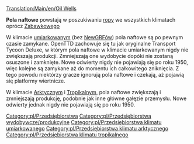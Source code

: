 [[Translation:Main/en/Oil Wells]]
{{pl/Przedsiębiorstwa|image=Oilwells.png
|name=Pole naftowe
|climates=[[Main/en/Klimat/Pl#Umiarkowany|Umiarkowany]], [[Main/en/Klimat/Pl#Arktyczny|Arktyczny]], [[Main/en/Klimat/Pl#Tropikalny|Tropikalny]].
|accepts=Nic
|produces=[[Main/pl/Ropa|Ropa]]
}}

'''Pola naftowe''' powstają w poszukiwaniu [[Main/pl/Ropa|ropy]] we wszystkich klimatach oprócz [[Main/pl/Zabawkowy|Zabawkowego]]

W klimacie [[Main/en/Klimat/Pl#Umiarkowany|umiarkowany]]m (bez [[Main/pl/NewGRF|NewGRFów]]) pola naftowe są po pewnym czasie zamykane. OpenTTD zachowuje się tu jak oryginalne Transport Tycoon Deluxe, w którym pola naftowe w klimacie umiarkowanym nigdy nie zwiększają produkcji. Zmniejszają one wydobycie dopóki nie zostaną osuszone i zamknięte. Nowe odwierty nigdy nie pojawiają się po roku 1950, więc kolejne są zamykane aż do momentu ich całkowitego zniknięcia. Z tego powodu niektórzy gracze ignorują pola naftowe i czekają, aż pojawią się platformy wiertnicze.

W klimacie [[Main/en/Klimat/Pl#Arktyczny|Arktyczny]]m i [[Main/en/Klimat/Pl#Tropikalny|Tropikalny]]m, pola naftowe zwiększają i zmniejszają produkcję, podobnie jak inne główne gałęzie przemysłu. Nowe odwierty jednak nigdy nie pojawiają się po roku 1950.

{{pl/Navbox Industries}}

[[Category:pl/Przedsiębiorstwa]]
[[Category:pl/Przedsiębiorstwa wydobywcze/produkcyjne]]
[[Category:pl/Przedsiębiorstwa klimatu umiarkowanego]]
[[Category:pl/Przedsiębiorstwa klimatu arktycznego]]
[[Category:pl/Przedsiębiorstwa klimatu tropikalnego]]